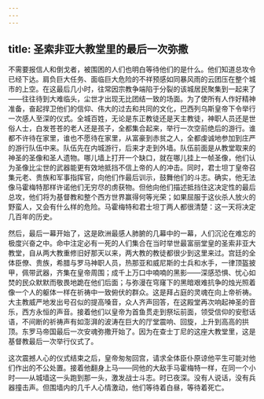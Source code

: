 ```yaml
---
---
---
```

title: 圣索非亚大教堂里的最后一次弥撒
---




不需要报信人和倒戈者，被围困的人们也明白等待他们的是什么。他们知道总攻令已经下达。肩负巨大任务、面临巨大危险的不祥预感如同暴风雨的云团压在整个城市的上空。在这最后几小时，往常因宗教争端陷于分裂的该城居民聚集到一起来了——往往待到大难临头，尘世才出现无比团结一致的场面。为了使所有人作好精神准备，奋起捍卫他们的信仰、伟大的过去和共同的文化，巴西列乌斯皇帝下令举行一次感人至深的仪式。全城百姓，无论是东正教徒还是天主教徒，神职人员还是世俗人士，白发苍苍的老人还是孩子，全都集合起来，举行一次空前绝后的游行。谁都不许待在家里，谁也不愿待在家里，从富豪到赤贫之人，全都虔诚地参加到庄严的游行队伍中来。队伍先在内城游行，后来才走到外墙。队伍前面是从教堂取来的神圣的圣像和圣人遗物。哪儿墙上打开一个缺口，就在哪儿挂上一帧圣像，他们认为圣像比尘世的武器能更有效地抵挡不信上帝的人的冲击。同时，君士坦丁皇帝召集元老、贵族和军事指挥官，向他们作最后训示，鼓舞他们的斗志。确实，他无法像马霍梅特那样许诺他们无穷尽的虏获物。但他向他们描述抵挡住这决定性的最后总攻，他们将为基督教和整个西方世界赢得何等光荣；如果屈服于这伙杀人放火的野蛮人，又会有什么样的危险。马霍梅特和君士坦丁两人都很清楚：这一天将决定几百年的历史。

然后，最后一幕开始了，这是欧洲最感人肺腑的几幕中的一幕，人们沉沦在难忘的极度兴奋之中。命中注定必有一死的人们集合在当时举世最富丽堂皇的圣索非亚大教堂，自从两大教重修旧好那天以来，两大教的教徒都很少到这里来过。宫廷的全体臣僚、贵族，希腊与罗马神职人员，热那亚和威尼斯的士兵和水手，一律顶盔披甲，佩带武器，齐集在皇帝周围；成千上万口中喃喃的黑影——深感恐惧、忧心如焚的民众默默而敬畏地跪在他们后面；与弥漫在穹窿下的黑暗艰难抗争的烛光照着像一个人的躯体一样在祈祷中一致俯伏的群众。这是拜占庭的灵魂在向上帝祈祷。大主教威严地发出号召似的提高嗓音，众人齐声回答，在这殿堂再次响起神圣的音乐，西方永恒的声音。接着他们以皇帝为首鱼贯走到祭坛前面，领受信仰的安慰话语，不间断的祈祷声有如澎湃的波涛在巨大的厅堂震响、回旋，上升到高高的拱顶。东罗马帝国最后一次安魂弥撒开始了。因为在查士丁尼的这座大教堂里，这是基督教最后一次举行仪式了。

这次震撼人心的仪式结束之后，皇帝匆匆回宫，请求全体臣仆原谅他平生可能对他们作出的不公处置。接着他翻身上马——同他的大敌手马霍梅特一样，在同一个小时——从城墙这一头跑到那一头，激发战士斗志。时已夜深。没有人说话，没有兵器撞击声。但围墙内的几千人心情激动，他们等待着白昼，等待着死亡。